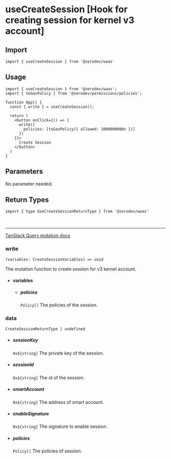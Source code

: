 
# useCreateSession [Hook for creating session for kernel v3 account]

## Import
```tsx
import { useCreateSession } from '@zerodev/waas'
```

## Usage
```tsx
import { useCreateSession } from '@zerodev/waas';
import { toGasPolicy } from '@zerodev/permissions/policies';

function App() {
  const { write } = useCreateSession();
  
  return (
    <button onClick={() => {
      write({
        policies: [toGasPolicy({ allowed: 1000000000n })]
      })
    }}>
      Create Session
    </button>
  )
}
```

## Parameters

No parameter needed.


## Return Types

```tsx
import { type UseCreateSessionReturnType } from '@zerodev/waas'
```

<br />

---

[TanStack Query mutation docs](https://tanstack.com/query/v5/docs/react/reference/useMutation)

### write
`(variables: CreateSessionVariables) => void`

The mutation function to create session for v3 kernel account.

- #### variables 
  - ##### policies
    `Policy[]`
    The policies of the session.

### data
`CreateSessionReturnType | undefined`
  - ##### sessionKey
    `0x${string}`
    The private key of the session.
  - ##### sessionId
    `0x${string}`
    The id of the session.
  - ##### smartAccount
    `0x${string}`
    The address of smart account.
  - ##### enableSignature
    `0x${string}`
    The signature to enable session.
  - ##### policies
    `Policy[]`
    The policies of session.

<MutationResult />